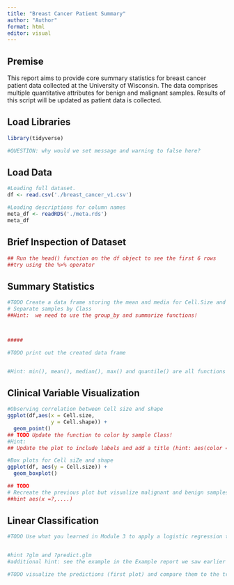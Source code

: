 ---
title: "Breast Cancer Patient Summary"
author: "Author"
format: html
editor: visual
---

## Premise

This report aims to provide core summary statistics for breast cancer patient data collected at the University of Wisconsin. The data comprises multiple quantitative attributes for benign and malignant samples. Results of this script will be updated as patient data is collected.

## Load Libraries

```{r}
library(tidyverse)

#QUESTION: why would we set message and warning to false here?
```

## Load Data

```{r}
#Loading full dataset.
df <- read.csv('./breast_cancer_v1.csv')
```

```{r}
#Loading descriptions for column names
meta_df <- readRDS('./meta.rds')
meta_df
```

## Brief Inspection of Dataset

```{r}
## Run the head() function on the df object to see the first 6 rows
##try using the %>% operator
```

## Summary Statistics

```{r}
#TODO Create a data frame storing the mean and media for Cell.Size and Cell.Shape
# Separate samples by Class
##Hint:  we need to use the group_by and summarize functions!



#####

#TODO print out the created data frame


#Hint: min(), mean(), median(), max() and quantile() are all functions in R use ? to check their usage
```

## Clinical Variable Visualization

```{r}

#Observing correlation between Cell size and shape
ggplot(df,aes(x = Cell.size,
              y = Cell.shape)) +
  geom_point()
## TODO Update the function to color by sample Class!
#Hint: 
## Update the plot to include labels and add a title (hint: aes(color = ?,..), ?labs)
```

```{r}
#Box plots for Cell siZe and shape
ggplot(df, aes(y = Cell.size)) +
  geom_boxplot()
```

```{r}
## TODO
# Recreate the previous plot but visualize malignant and benign samples separately so that they can be compared
##hint aes(x =?,....)
```

## Linear Classification

```{r}
#TODO Use what you learned in Module 3 to apply a logistic regression to predict the tumor class using TWO variables


#hint ?glm and ?predict.glm
#additional hint: see the example in the Example report we saw earlier
```

```{r}
#TODO visualize the predictions (first plot) and compare them to the true labels (second plot)
```
